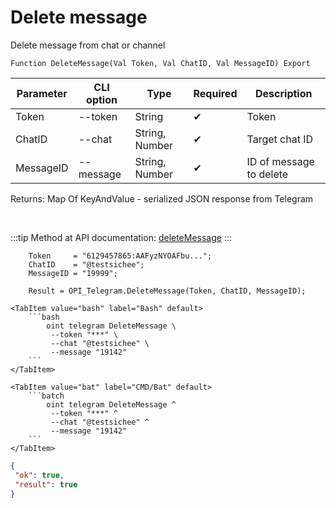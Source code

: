 ﻿---
sidebar_position: 12
description: Delete message and other functions to work with Telegram in the Open Integration Package, a free open-source integration library for 1C:Enterprise 8, OneScript and CLI
keywords: [1C, 1С, 1С:Enterprise, 1С:Enterprise 8.3, API, Integration, Services, Exchange, OneScript, CLI, Telegram]
---


# Delete message
 Delete message from chat or channel



`Function DeleteMessage(Val Token, Val ChatID, Val MessageID) Export`

  | Parameter | CLI option | Type | Required | Description |
  |-|-|-|-|-|
  | Token | --token | String | &#x2714; | Token |
  | ChatID | --chat | String, Number | &#x2714; | Target chat ID |
  | MessageID | --message | String, Number | &#x2714; | ID of message to delete |

  
  Returns:  Map Of KeyAndValue - serialized JSON response from Telegram

<br/>

:::tip
Method at API documentation: [deleteMessage](https://core.telegram.org/bots/api#deletemessage)
:::
<br/>



```bsl title="1C:Enterprise/OneScript code example"
    Token     = "6129457865:AAFyzNYOAFbu...";
    ChatID    = "@testsichee";
    MessageID = "19999";

    Result = OPI_Telegram.DeleteMessage(Token, ChatID, MessageID);
```
 

 <Tabs>
  
    <TabItem value="bash" label="Bash" default>
        ```bash
            oint telegram DeleteMessage \
             --token "***" \
             --chat "@testsichee" \
             --message "19142"
        ```
    </TabItem>
  
    <TabItem value="bat" label="CMD/Bat" default>
        ```batch
            oint telegram DeleteMessage ^
             --token "***" ^
             --chat "@testsichee" ^
             --message "19142"
        ```
    </TabItem>
</Tabs>


```json title="Result"
{
 "ok": true,
 "result": true
}
```
